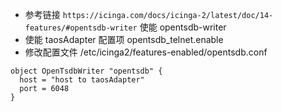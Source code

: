 - 参考链接 `https://icinga.com/docs/icinga-2/latest/doc/14-features/#opentsdb-writer` 使能 opentsdb-writer
- 使能 taosAdapter 配置项 opentsdb_telnet.enable
- 修改配置文件 /etc/icinga2/features-enabled/opentsdb.conf

```
object OpenTsdbWriter "opentsdb" {
  host = "host to taosAdapter"
  port = 6048
}
```
